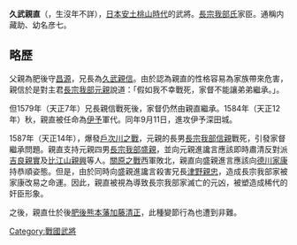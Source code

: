 {{unreferenced|time=2017-02-06T10:25:47+00:00}}
'''久武親直'''（{{lang|ja|ひさたけ ちかなお}}，生沒年不詳），[[日本|日本]][[安土桃山時代|安土桃山時代]]的武將。[[長宗我部氏|長宗我部氏]]家臣。通稱内藏助、幼名彦七。

== 略歷 ==
父親為肥後守[[久武昌源|昌源]]，兄長為[[久武親信|久武親信]]。由於認為親直的性格容易為家族帶來危害，親信於是對主君[[長宗我部元親|長宗我部元親]]說道：「假如我不幸戰死，家督不能讓弟弟繼承。」。

但1579年（天正7年）兄長親信戰死後，家督仍然由親直繼承。1584年（天正12年）秋，親直被任命為[[伊予国|伊予]]軍代。同年9月11日，進攻伊予深田城。

1587年（天正14年），爆發[[戶次川之戰|戶次川之戰]]，元親的長男[[長宗我部信親|長宗我部信親]]戰死，引發家督繼承問題。親直支持元親四男[[長宗我部盛親|長宗我部盛親]]，並向元親進讒言應該即時肅清反對派[[吉良親實|吉良親實]]及[[比江山親興|比江山親興]]等人。[[關原之戰|關原之戰]]西軍敗北，親直向盛親進言應該向[[德川家康|德川家康]]持恭順姿態。但是，由於同時向盛親進讒言殺害兄長[[津野親忠|津野親忠]]，造成長宗我部家被家康改易之命運。因此，親直被視為導致長宗我部家滅亡的元凶，被塑造成稀代的奸臣形象。

之後，親直仕於後[[肥后国|肥後]][[熊本藩|熊本藩]][[加藤清正|加藤清正]]，此種變節行為也遭到非難。

[[Category:戰國武將|Category:戰國武將]]